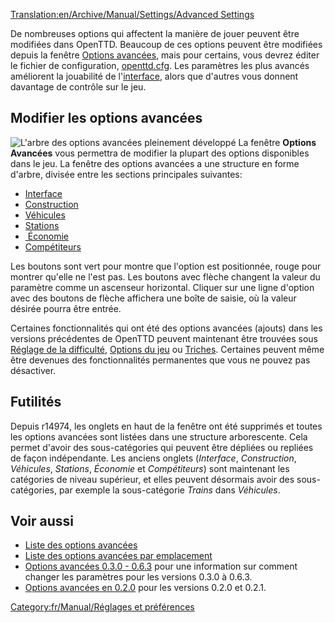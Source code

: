[[Translation:en/Archive/Manual/Settings/Advanced Settings]]
{{fr/Avertissement|Les informations sur cette page ne s'appliquent que depuis la version 0.7. Voyez [[fr/Archive/Manual/Settings/Options avancées 0.3.0 - 0.6.3|Options avancées 0.3.0 - 0.6.3]] pour une information sur la manière de changer les paramètres en version 0.6.x et précédentes.}}
{{fr/Manual/Table des matières}}

De nombreuses options qui affectent la manière de jouer peuvent être modifiées dans OpenTTD. Beaucoup de ces options peuvent être modifiées depuis la fenêtre [[fr/Archive/Manual/Settings/Options avancées|Options avancées]], mais pour certains, vous devrez éditer le fichier de configuration, [[fr/Archive/Manual/Settings/Openttd.cfg|openttd.cfg]]. Les paramètres les plus avancés améliorent la jouabilité de l'[[fr/Manual/Interface|interface]], alors que d'autres vous donnent davantage de contrôle sur le jeu.

==Modifier les options avancées==
[[File:en/Archive/Manual/Settings/Advanced options full.png|thumb|left|L'arbre des options avancées pleinement développé]]
{{fr/Archive/Manual/Settings/Options Avancées}}
La fenêtre '''Options Avancées''' vous permettra de modifier la plupart des options disponibles dans le jeu. La fenêtre des options avancées a une structure en forme d'arbre, divisée entre les sections principales suivantes:

*[[fr/Archive/Manual/Settings/Options avancées/Interface|Interface]]
*[[fr/Archive/Manual/Settings/Options avancées/Construction|Construction]]
*[[fr/Archive/Manual/Settings/Options avancées/Véhicules|Véhicules]]
*[[fr/Archive/Manual/Settings/Options avancées/Stations|Stations]]
*[[fr/Archive/Manual/Settings/Options Avancées/Économie| Économie]]
*[[fr/Archive/Manual/Settings/Options avancées/Compétiteurs|Compétiteurs]]

Les boutons sont vert pour montre que l'option est positionnée, rouge pour montrer qu'elle ne l'est pas. Les boutons avec flèche changent la valeur du paramètre comme un ascenseur horizontal. Cliquer sur une ligne d'option avec des boutons de flèche affichera une boîte de saisie, où la valeur désirée pourra être entrée.

Certaines fonctionnalités qui ont été des options avancées (ajouts) dans les versions précédentes de OpenTTD peuvent maintenant être trouvées sous [[fr/Archive/Manual/Settings/Difficulté|Réglage de la difficulté]], [[fr/Manual/Fenêtre des options du jeu|Options du jeu]] ou [[fr/Manual/Triche|Triches]]. Certaines peuvent même être devenues des fonctionnalités permanentes que vous ne pouvez pas désactiver.{{en/-}}

==Futilités==
Depuis r14974, les onglets en haut de la fenêtre ont été supprimés et toutes les options avancées sont listées dans une structure arborescente. Cela permet d'avoir des sous-catégories qui peuvent être dépliées ou repliées de façon indépendante. Les anciens onglets (''Interface'', ''Construction'', ''Véhicules'', ''Stations'', ''Économie'' et ''Compétiteurs'') sont maintenant les catégories de niveau supérieur, et elles peuvent désormais avoir des sous-catégories, par exemple la sous-catégorie ''Trains'' dans ''Véhicules''.


==Voir aussi==
*[[fr/Liste des options avancées|Liste des options avancées]]
*[[fr/Liste des options avancées par emplacement|Liste des options avancées par emplacement]]
*[[fr/Archive/Manual/Settings/Options avancées 0.3.0 - 0.6.3|Options avancées 0.3.0 - 0.6.3]] pour une information sur comment changer les paramètres pour les versions 0.3.0 à 0.6.3.
*[[fr/Options avancées 0.2.0|Options avancées en 0.2.0]] pour les versions 0.2.0 et 0.2.1.

[[Category:fr/Manual/Réglages et préférences]]
